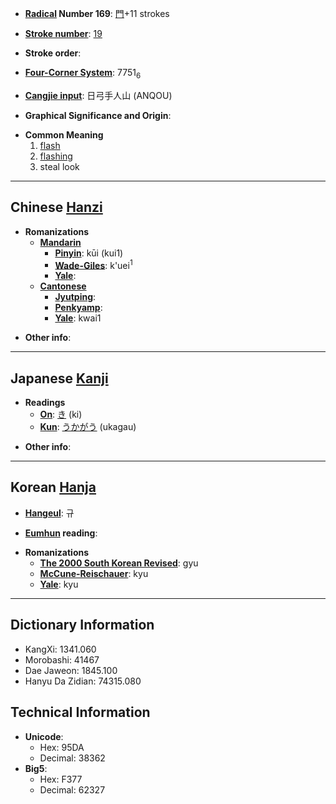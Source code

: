 * '''[[Wiktionary:Chinese radical index| Radical]] Number 169''': [[Wiktionary:Chinese radical index 門|門]]+11 strokes

* '''[[Wiktionary:Chinese total strokes index|Stroke number]]''': [[Wiktionary:Chinese total strokes index 19|19]]

* '''Stroke order''': 

* '''[[Wiktionary:Chinese four corner index|Four-Corner System]]''': 7751<sub>6</sub>

* '''[[Wiktionary:Chinese Cangjie index|Cangjie input]]''': 日弓手人山 (ANQOU)

* '''Graphical Significance and Origin''': 

* '''Common Meaning'''
*#[[flash]]
*# [[flashing]]
*# steal look<!-- what does this mean? -->

----

== Chinese [[Hanzi]] ==

* '''Romanizations'''
** '''[[Mandarin]]'''
*** '''[[Pinyin]]''': kūi (kui1)
*** '''[[Wade-Giles]]''': k'uei<sup>1</sup>
*** '''[[Yale]]''': 
** '''[[Cantonese]]'''
*** '''[[Jyutping]]''':
*** '''[[Penkyamp]]''': 
*** '''[[Yale]]''': kwai1

* '''Other info''': 

----

== Japanese [[Kanji]] ==

* '''Readings'''
** '''[[On]]''': [[き]] (ki)
** '''[[Kun]]''': [[うかがう]] (ukagau)

* '''Other info''':  

----

== Korean [[Hanja]] ==

* '''[[Hangeul]]''': 규

* '''[[Eumhun]] reading''': 

* '''Romanizations'''
** '''[[The 2000 South Korean Revised Romanization|The 2000 South Korean Revised]]''': gyu
** '''[[McCune-Reischauer]]''': kyu
** '''[[Yale]]''': kyu

----

== Dictionary Information ==

* KangXi: 1341.060
* Morobashi: 41467
* Dae Jaweon: 1845.100
* Hanyu Da Zidian: 74315.080

== Technical Information ==

* '''Unicode''':
** Hex: 95DA
** Decimal: 38362
* '''Big5''':
** Hex: F377
** Decimal: 62327